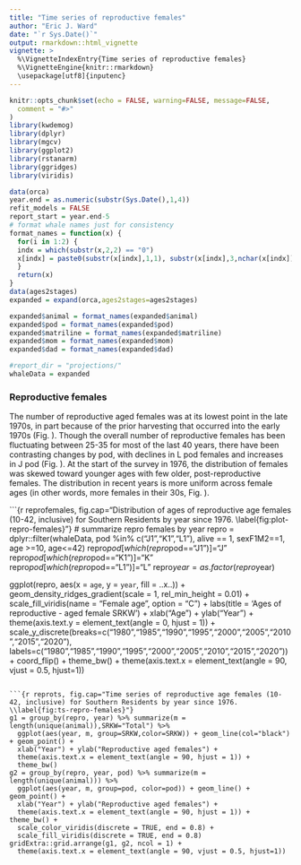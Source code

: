 ```yaml
---
title: "Time series of reproductive females"
author: "Eric J. Ward"
date: "`r Sys.Date()`"
output: rmarkdown::html_vignette
vignette: >
  %\VignetteIndexEntry{Time series of reproductive females}
  %\VignetteEngine{knitr::rmarkdown}
  \usepackage[utf8]{inputenc}
---
```



```r
knitr::opts_chunk$set(echo = FALSE, warning=FALSE, message=FALSE,
  comment = "#>"
)
library(kwdemog)
library(dplyr)
library(mgcv)
library(ggplot2)
library(rstanarm)
library(ggridges)
library(viridis)

data(orca)
year.end = as.numeric(substr(Sys.Date(),1,4))
refit_models = FALSE
report_start = year.end-5
# format whale names just for consistency
format_names = function(x) {
  for(i in 1:2) {
  indx = which(substr(x,2,2) == "0")
  x[indx] = paste0(substr(x[indx],1,1), substr(x[indx],3,nchar(x[indx])))
  }
  return(x)
}
data(ages2stages)
expanded = expand(orca,ages2stages=ages2stages)

expanded$animal = format_names(expanded$animal)
expanded$pod = format_names(expanded$pod)
expanded$matriline = format_names(expanded$matriline)
expanded$mom = format_names(expanded$mom)
expanded$dad = format_names(expanded$dad)

#report_dir = "projections/"
whaleData = expanded

```

### Reproductive females

The number of reproductive aged females was at its lowest point in the late 1970s, in part because of the prior harvesting that occurred into the early 1970s (Fig. \ref{fig:ts-repro-females}). Though the overall number of reproductive females has been fluctuating between 25-35 for most of the last 40 years, there have been contrasting changes by pod, with declines in L pod females and increases in J pod (Fig. \ref{fig:ts-repro-females}). At the start of the survey in 1976, the distribution of females was skewed toward younger ages with few older, post-reproductive females. The distribution in recent years is more uniform across female ages (in other words, more females in their 30s, Fig. \ref{fig:plot-repro-females}). 

```{r reprofemales, fig.cap="Distribution of ages of reproductive age females (10-42, inclusive) for Southern Residents by year since 1976. \\label{fig:plot-repro-females}"}
# summarize repro females by year
repro = dplyr::filter(whaleData, pod %in% c("J1","K1","L1"), alive == 1, sexF1M2==1, age >=10, age<=42)
repro$pod[which(repro$pod=="J1")]="J"
repro$pod[which(repro$pod=="K1")]="K"
repro$pod[which(repro$pod=="L1")]="L"
repro$year = as.factor(repro$year)

ggplot(repro, aes(x = `age`, y = `year`, fill = ..x..)) +
  geom_density_ridges_gradient(scale = 1, rel_min_height = 0.01) +
  scale_fill_viridis(name = "Female age", option = "C") +
  labs(title = 'Ages of reproductive - aged female SRKW') + xlab("Age") + ylab("Year") +
  theme(axis.text.y = element_text(angle = 0, hjust = 1)) + 
  scale_y_discrete(breaks=c("1980","1985","1990","1995","2000","2005","2010","2015","2020"),
        labels=c("1980","1985","1990","1995","2000","2005","2010","2015","2020")) + 
  coord_flip() + 
  theme_bw() + 
  theme(axis.text.x = element_text(angle = 90, vjust = 0.5, hjust=1))

```

```{r reprots, fig.cap="Time series of reproductive age females (10-42, inclusive) for Southern Residents by year since 1976. \\label{fig:ts-repro-females}"}
g1 = group_by(repro, year) %>% summarize(m = length(unique(animal)),SRKW="Total") %>% 
  ggplot(aes(year, m, group=SRKW,color=SRKW)) + geom_line(col="black") + geom_point() + 
  xlab("Year") + ylab("Reproductive aged females") + 
  theme(axis.text.x = element_text(angle = 90, hjust = 1)) + 
  theme_bw()
g2 = group_by(repro, year, pod) %>% summarize(m = length(unique(animal))) %>% 
  ggplot(aes(year, m, group=pod, color=pod)) + geom_line() + geom_point() + 
  xlab("Year") + ylab("Reproductive aged females") + 
  theme(axis.text.x = element_text(angle = 90, hjust = 1)) + theme_bw() + 
  scale_color_viridis(discrete = TRUE, end = 0.8) + 
  scale_fill_viridis(discrete = TRUE, end = 0.8)
gridExtra::grid.arrange(g1, g2, ncol = 1) + 
  theme(axis.text.x = element_text(angle = 90, vjust = 0.5, hjust=1))


```
